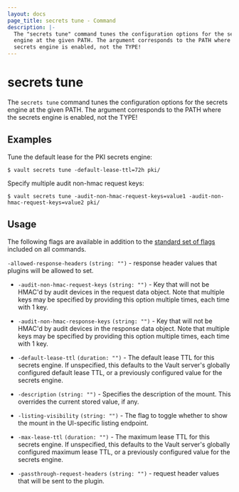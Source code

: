 ```yaml
---
layout: docs
page_title: secrets tune - Command
description: |-
  The "secrets tune" command tunes the configuration options for the secrets
  engine at the given PATH. The argument corresponds to the PATH where the
  secrets engine is enabled, not the TYPE!
---
```


# secrets tune

The `secrets tune` command tunes the configuration options for the secrets
engine at the given PATH. The argument corresponds to the PATH where the secrets
engine is enabled, not the TYPE!

## Examples

Tune the default lease for the PKI secrets engine:

```shell-session
$ vault secrets tune -default-lease-ttl=72h pki/
```

Specify multiple audit non-hmac request keys:

```shell-session
$ vault secrets tune -audit-non-hmac-request-keys=value1 -audit-non-hmac-request-keys=value2 pki/
```

## Usage

The following flags are available in addition to the [standard set of
flags](/docs/commands) included on all commands.

`-allowed-response-headers` `(string: "")` - response header values that plugins
  will be allowed to set.

- `-audit-non-hmac-request-keys` `(string: "")` - Key that will not be HMAC'd
  by audit devices in the request data object. Note that multiple keys may be
  specified by providing this option multiple times, each time with 1 key.

- `-audit-non-hmac-response-keys` `(string: "")` - Key that will not be HMAC'd
  by audit devices in the response data object. Note that multiple keys may be
  specified by providing this option multiple times, each time with 1 key.

- `-default-lease-ttl` `(duration: "")` - The default lease TTL for this secrets
  engine. If unspecified, this defaults to the Vault server's globally
  configured default lease TTL, or a previously configured value for the secrets
  engine.

- `-description` `(string: "")` - Specifies the description of the mount.
  This overrides the current stored value, if any.

- `-listing-visibility` `(string: "")` - The flag to toggle whether to show the
  mount in the UI-specific listing endpoint.

- `-max-lease-ttl` `(duration: "")` - The maximum lease TTL for this secrets
  engine. If unspecified, this defaults to the Vault server's globally
  configured maximum lease TTL, or a previously configured value for the secrets
  engine.

- `-passthrough-request-headers` `(string: "")` - request header values that will
  be sent to the plugin.